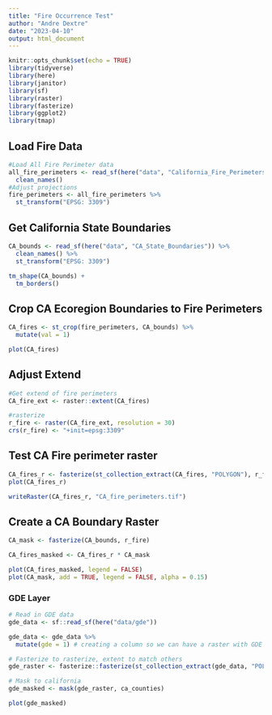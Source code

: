 ```yaml
---
title: "Fire Occurrence Test"
author: "Andre Dextre"
date: "2023-04-10"
output: html_document
---
```


```r
knitr::opts_chunk$set(echo = TRUE)
library(tidyverse)
library(here)
library(janitor)
library(sf)
library(raster)
library(fasterize)
library(ggplot2)
library(tmap)
```

## Load Fire Data
```r
#Load All Fire Perimeter data
all_fire_perimeters <- read_sf(here("data", "California_Fire_Perimeters_all")) %>%
  clean_names()
#Adjust projections
fire_perimeters <- all_fire_perimeters %>%
  st_transform("EPSG: 3309")
```

## Get California State Boundaries
```r
CA_bounds <- read_sf(here("data", "CA_State_Boundaries")) %>%
  clean_names() %>%
  st_transform("EPSG: 3309")

tm_shape(CA_bounds) +
  tm_borders()
```

## Crop CA Ecoregion Boundaries to Fire Perimeters
```r
CA_fires <- st_crop(fire_perimeters, CA_bounds) %>%
  mutate(val = 1)

plot(CA_fires)
```

## Adjust Extend  
```r
#Get extend of fire perimeters
CA_fire_ext <- raster::extent(CA_fires)     

#rasterize
r_fire <- raster(CA_fire_ext, resolution = 30) 
crs(r_fire) <- "+init=epsg:3309"
```

## Test CA Fire perimeter raster
```r
CA_fires_r <- fasterize(st_collection_extract(CA_fires, "POLYGON"), r_fire, field = "val", background = 0)
plot(CA_fires_r)

writeRaster(CA_fires_r, "CA_fire_perimeters.tif")
```

## Create a CA Boundary Raster
```r
CA_mask <- fasterize(CA_bounds, r_fire)

CA_fires_masked <- CA_fires_r * CA_mask

plot(CA_fires_masked, legend = FALSE)
plot(CA_mask, add = TRUE, legend = FALSE, alpha = 0.15)

```

### GDE Layer 
```r
# Read in GDE data
gde_data <- sf::read_sf(here("data/gde"))

gde_data <- gde_data %>% 
  mutate(gde = 1) # creating a column so we can have a raster with GDE = 1, not GDE = 0
```

```r
# Fasterize to rasterize, extent to match others 
gde_raster <- fasterize::fasterize(st_collection_extract(gde_data, "POLYGON"), r_fire, field = "gde", fun = "max")

# Mask to california
gde_masked <- mask(gde_raster, ca_counties)

plot(gde_masked)
```


